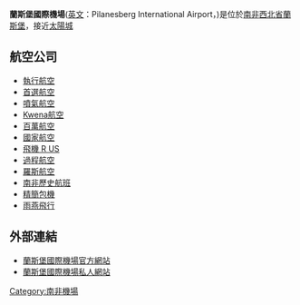 {{Infobox Airport |
airport_name = 蘭斯堡國際機場<br />{{lang|en|Pilanesberg International Airport}}|
open = |
type = 民用|
run by = 南非機場公司 |
location = [[南非|南非]][[蘭斯堡|蘭斯堡]]|
elevation = 1,040米 |
IATA = NTY |
ICAO = FAPN |
coordinates  = {{coord|25|20|2|S|27|10|24|E|type:airport}}|
website = http://www.airports.co.za/home.asp?pid=1180 |
runway1_heading = 5/23 |
runway1_feet = 9,022 |
runway1_meter = 2,750 |
runway1_surface = 柏油 |
footnotes  = | 
}}
'''蘭斯堡國際機場'''([[英文|英文]]：Pilanesberg International Airport，{{Airport codes|NTY|FAPN}})是位於[[南非|南非]][[西北省_(南非)|西北省]][[蘭斯堡|蘭斯堡]]，接近[[太陽城|太陽城]]
== 航空公司 ==
*[[執行航空|執行航空]]
*[[首選航空|首選航空]]
*[[噴氣航空|噴氣航空]]
*[[Kwena航空|Kwena航空]]
*[[百萬航空|百萬航空]]
*[[國家航空|國家航空]]
*[[飛機_R_US|飛機 R US]]
*[[過程航空|過程航空]]
*[[羅斯航空|羅斯航空]]
*[[南非歷史航班|南非歷史航班]]
*[[精簡包機|精簡包機]]
*[[雨燕飛行|雨燕飛行]]
== 外部連結 ==
*[https://web.archive.org/web/20081209072207/http://www.airports.co.za/home.asp?pid=1180 蘭斯堡國際機場官方網站]
*[https://web.archive.org/web/20060207221745/http://africa.cwsurf.de/Pilanesberg.htm 蘭斯堡國際機場私人網站]

[[Category:南非機場|Category:南非機場]]